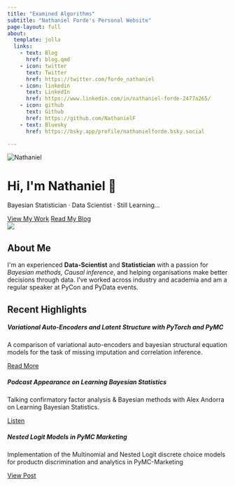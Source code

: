 ```yaml
---
title: "Examined Algorithms"
subtitle: "Nathaniel Forde's Personal Website"
page-layout: full
about:
  template: jolla
  links:
    - text: Blog
      href: blog.qmd 
    - icon: twitter
      text: Twitter
      href: https://twitter.com/forde_nathaniel
    - icon: linkedin
      text: LinkedIn
      href: https://www.linkedin.com/in/nathaniel-forde-2477a265/
    - icon: github
      text: Github
      href: https://github.com/NathanielF
    - text: Bluesky
      href: https://bsky.app/profile/nathanielforde.bsky.social

---
```



```{=html}
<!-- Compact Hero Section -->
<div class="hero fade-in">
  <img src="profile_photo.jpeg" alt="Nathaniel" class="profile-img mb-3">
  <h1>Hi, I'm Nathaniel 👋</h1>
  <p class="tagline">Bayesian Statistician · Data Scientist · Still Learning...</p>
  <div class="mt-3">
    <a href="opensource.qmd" class="btn btn-primary btn-lg">View My Work</a>
    <a href="blog.qmd" class="btn btn-outline-light btn-lg">Read My Blog</a>
  </div>
</div>
```


```{=html}
<!-- About Me Inline -->
<div class="container my-5 fade-in">
  <img src="talks/pycon_ireland_causalpy/images/probable_graphs.png" class="small-right-img">
  <h2>About Me</h2>
  <p>
    I'm an experienced <b>Data-Scientist</b> and <b>Statistician</b> with a passion for <i>Bayesian methods, Causal inference</i>, and helping organisations make better decisions through data. I’ve worked across industry and academia and am a regular speaker at PyCon and PyData events. 
  </p>
</div>
```

```{=html}
<!-- Recent Highlights Section -->
<div class="container my-5">
  <h2 class="mb-4 fade-in">Recent Highlights</h2>
  <div class="row">
    <div class="col-md-4 fade-in">
      <div class="card highlight-card">
        <div class="card-body">
          <h5 class="card-title">Variational Auto-Encoders and Latent Structure with PyTorch and PyMC</h5>
          <p class="card-text"> A comparison of variational auto-encoders and bayesian structural equation models for the task of missing imputation and correlation inference.</p>
          <a href="posts/post-with-code/PyTorch_Amortized_Bayes/amortized_bayes.qmd" class="btn btn-primary">Read More</a>
        </div>
      </div>
    </div>
    <div class="col-md-4 fade-in">
      <div class="card highlight-card">
        <div class="card-body">
          <h5 class="card-title">Podcast Appearance on Learning Bayesian Statistics</h5>
          <p class="card-text">Talking confirmatory factor analysis & Bayesian methods with Alex Andorra on Learning Bayesian Statistics.</p>
          <a href="https://www.youtube.com/watch?v=WEb9SnVLTmE&t=3s" class="btn btn-primary">Listen</a>
        </div>
      </div>
    </div>
    <div class="col-md-4 fade-in">
      <div class="card highlight-card">
        <div class="card-body">
          <h5 class="card-title">Nested Logit Models in PyMC Marketing</h5>
          <p class="card-text">Implementation of the Multinomial and Nested Logit discrete choice models for productn discrimination and analytics in PyMC-Marketing</p>
          <a href="oss/pymc_marketing/nested_logit.qmd" class="btn btn-primary">View Post</a>
        </div>
      </div>
    </div>
  </div>
</div>
```